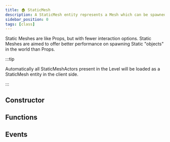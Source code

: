 ```yaml
---
title: 🏠 StaticMesh
description: A StaticMesh entity represents a Mesh which can be spawned in the world, can't move and is more optimized for using in decorating the world.
sidebar_position: 0
tags: [class]
---
```




<HeaderDeclaration class_data={ClassData} image="/img/docs/static-mesh.webp" />


Static Meshes are like Props, but with fewer interaction options. Static Meshes are aimed to offer better performance on spawning Static "objects" in the world than Props.

:::tip

Automatically all StaticMeshActors present in the Level will be loaded as a StaticMesh entity in the client side.

:::


## Constructor

<ConstructorDeclaration class_data={ClassData} />


## Functions

<FunctionsDeclaration class_data={ClassData} />


## Events

<EventsDeclaration class_data={ClassData} />

